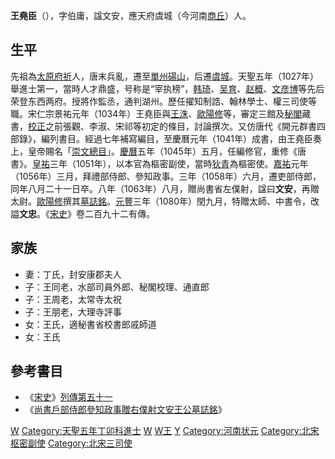 '''王堯臣'''（{{bd|1003年||1058年||W}}），字伯庸，諡文安，應天府虞城（今河南[[商丘|商丘]]）人。

==生平==
先祖為[[太原府|太原府]][[祁縣|祈]]人，唐末兵亂，遷至[[輝州_(唐朝)|單州]][[碭山縣|碭山]]，后遷[[虞城縣|虞城]]。天聖五年（1027年）舉進士第一，當時人才鼎盛，号称是“宰执榜”，[[韩琦|韩琦]]、[[吴育|吴育]]、[[赵概|赵概]]、[[文彦博|文彦博]]等先后荣登东西两府。授將作監丞，通判湖州。歷任擢知制誥、翰林學士、權三司使等職。宋仁宗景祐元年（1034年）王堯臣與[[王洙_(北宋)|王洙]]、[[歐陽修|歐陽修]]等，審定三館及[[秘閣|秘閣]]藏書，[[校對|校正]]之前張觀、李淑、宋祁等初定的條目，討論撰次。又仿唐代《開元群書四部錄》，編列書目。經過七年補寫編目，至慶曆元年（1041年）成書，由王堯臣奏上，皇帝賜名「[[崇文總目|崇文總目]]」。[[慶曆|慶曆]]五年（1045年）五月，任編修官，重修《唐書》。[[皇祐|皇祐]]三年（1051年），以本官為樞密副使，當時[[狄青|狄青]]為樞密使。[[嘉祐|嘉祐]]元年（1056年）三月，拜禮部侍郎、參知政事。三年（1058年）六月，遷吏部侍郎，同年八月二十一日卒。八年（1063年）八月，贈尚書省左僕射，諡曰'''文安'''，再贈太尉。[[歐陽修|歐陽修]]撰其[[墓誌銘|墓誌銘]]。[[元豐_(北宋)|元豐]]三年（1080年）閏九月，特贈太師、中書令，改謚'''文忠'''。《[[宋史|宋史]]》卷二百九十二有傳。

==家族==
*妻：丁氏，封安康郡夫人
*子：王同老，水部司員外郎、秘閣校理、通直郎
*子：王周老，太常寺太祝
*子：王朋老，大理寺評事
*女：王氏，適秘書省校書郎戚師道
*女：王氏

==參考書目==
* 《[[宋史|宋史]]》[[s:宋史/卷292|列傳第五十一]]
* 《[[s:尚書戶部侍郎參知政事贈右僕射文安王公墓誌銘|尚書戶部侍郎參知政事贈右僕射文安王公墓誌銘]]》

{{河南状元}}
[[Category:宋朝作家|W]]
[[Category:天聖五年丁卯科進士|Category:天聖五年丁卯科進士]]
[[Category:宋朝狀元|W]]
[[Category:商丘人|W王]]
[[Category:王姓|Y]]
[[Category:河南状元|Category:河南状元]]
[[Category:北宋枢密副使|Category:北宋枢密副使]]
[[Category:北宋三司使|Category:北宋三司使]]